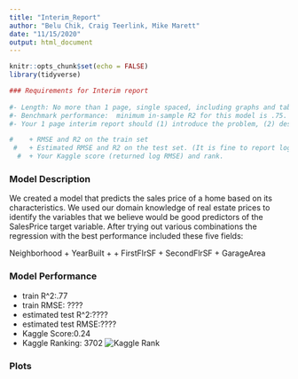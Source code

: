 ```yaml
---
title: "Interim_Report"
author: "Belu Chik, Craig Teerlink, Mike Marett"
date: "11/15/2020"
output: html_document
---
```


```r
knitr::opts_chunk$set(echo = FALSE)
library(tidyverse)
```

```r
### Requirements for Interim report
    
#- Length: No more than 1 page, single spaced, including graphs and tables.
#- Benchmark performance:  minimum in-sample R2 for this model is .75. Please keep experimenting with models until you have #reached that benchmark.
#- Your 1 page interim report should (1) introduce the problem, (2) describe your model, and (3) report model performance, including: 

#    + RMSE and R2 on the train set
 #   + Estimated RMSE and R2 on the test set. (It is fine to report log RMSE.)
  #  + Your Kaggle score (returned log RMSE) and rank.

```


### Model Description
We created a model that predicts the sales price of a home based on its characteristics.  We used our domain knowledge of real estate prices to identify the variables that we believe would be good predictors of the SalesPrice target variable. After trying out various combinations the regression with the best performance included these five fields:

Neighborhood + YearBuilt +  + FirstFlrSF + SecondFlrSF + GarageArea 


### Model Performance 

* train R^2:.77
* train RMSE: ????
* estimated test R^2:????
* estimated test RMSE:????
* Kaggle Score:0.24
* Kaggle Ranking: 3702
![Kaggle Rank](images/kaggle_rank.png)




### Plots
```r


```
